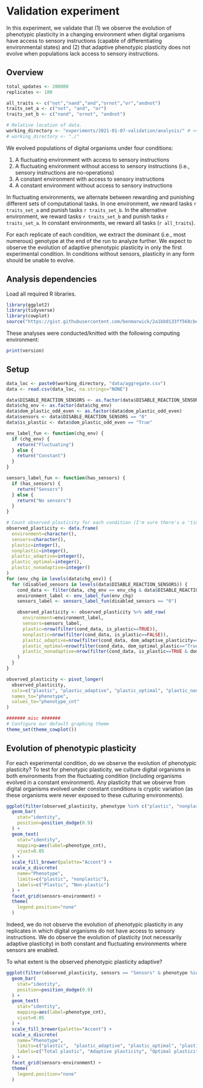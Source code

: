 # Validation experiment

In this experiment, we validate that
(1) we observe the evolution of phenotypic plasticity in a changing environment when digital organisms have access to sensory instructions (capable of differentiating environmental states)
and (2) that adaptive phenotypic plasticity does not evolve when populations lack access to sensory instructions.

## Overview

```r
total_updates <- 200000
replicates <- 100

all_traits <- c("not","nand","and","ornot","or","andnot")
traits_set_a <- c("not", "and", "or")
traits_set_b <- c("nand", "ornot", "andnot")

# Relative location of data.
working_directory <- "experiments/2021-01-07-validation/analysis/" # << For bookdown
# working_directory <- "./"                                              # << For local analysis
```

We evolved populations of digital organisms under four conditions:

1. A fluctuating environment with access to sensory instructions
2. A fluctuating environment without access to sensory instructions (i.e., sensory instructions are no-operations)
3. A constant environment with access to sensory instructions
4. A constant environment without access to sensory instructions

In fluctuating environments, we alternate between rewarding and punishing different sets of computational tasks.
In one environment, we reward tasks `r traits_set_a` and punish tasks `r traits_set_b`.
In the alternative environment, we reward tasks `r traits_set_b` and punish tasks `r traits_set_a`.
In constant environments, we reward all tasks (`r all_traits`).

For each replicate of each condition, we extract the dominant (i.e., most numerous) genotype at the end of the run to analyze further.
We expect to observe the evolution of adaptive phenotypic plasticity in only the first experimental condition.
In conditions without sensors, plasticity in any form should be unable to evolve.

## Analysis dependencies

Load all required R libraries.

```r
library(ggplot2)
library(tidyverse)
library(cowplot)
source("https://gist.githubusercontent.com/benmarwick/2a1bb0133ff568cbe28d/raw/fb53bd97121f7f9ce947837ef1a4c65a73bffb3f/geom_flat_violin.R")
```

These analyses were conducted/knitted with the following computing environment:

```r
print(version)
```

## Setup

```r
data_loc <- paste0(working_directory, "data/aggregate.csv")
data <- read.csv(data_loc, na.strings="NONE")

data$DISABLE_REACTION_SENSORS <- as.factor(data$DISABLE_REACTION_SENSORS)
data$chg_env <- as.factor(data$chg_env)
data$dom_plastic_odd_even <- as.factor(data$dom_plastic_odd_even)
data$sensors <- data$DISABLE_REACTION_SENSORS == "0"
data$is_plastic <- data$dom_plastic_odd_even == "True"

env_label_fun <- function(chg_env) {
  if (chg_env) {
    return("Fluctuating")
  } else {
    return("Constant")
  }
}

sensors_label_fun <- function(has_sensors) {
  if (has_sensors) {
    return("Sensors")
  } else {
    return("No sensors")
  }
}

# Count observed plasticity for each condition (I'm sure there's a 'tidier' way to do this..)
observed_plasticity <- data.frame(
  environment=character(),
  sensors=character(),
  plastic=integer(),
  nonplastic=integer(),
  plastic_adaptive=integer(),
  plastic_optimal=integer(),
  plastic_nonadaptive=integer()
)
for (env_chg in levels(data$chg_env)) {
  for (disabled_sensors in levels(data$DISABLE_REACTION_SENSORS)) {
    cond_data <- filter(data, chg_env == env_chg & data$DISABLE_REACTION_SENSORS == disabled_sensors)
    environment_label <- env_label_fun(env_chg)
    sensors_label <- sensors_label_fun(disabled_sensors == "0")

    observed_plasticity <- observed_plasticity %>% add_row(
      environment=environment_label,
      sensors=sensors_label,
      plastic=nrow(filter(cond_data, is_plastic==TRUE)),
      nonplastic=nrow(filter(cond_data, is_plastic==FALSE)),
      plastic_adaptive=nrow(filter(cond_data, dom_adaptive_plasticity=="True")),
      plastic_optimal=nrow(filter(cond_data, dom_optimal_plastic=="True")),
      plastic_nonadaptive=nrow(filter(cond_data, is_plastic==TRUE & dom_adaptive_plasticity=="False"))
    )
  }
}

observed_plasticity <- pivot_longer(
  observed_plasticity,
  cols=c("plastic", "plastic_adaptive", "plastic_optimal", "plastic_nonadaptive", "nonplastic"),
  names_to="phenotype",
  values_to="phenotype_cnt"
)

####### misc #######
# Configure our default graphing theme
theme_set(theme_cowplot())
```

## Evolution of phenotypic plasticity

For each experimental condition, do we observe the evolution of phenotypic plasticity? To test for phenotypic plasticity, we culture digital organisms in both environments from the fluctuating condition (including organisms evolved in a constant environment).
Any plasticity that we observe from digital organisms evolved under constant conditions is cryptic variation (as these organisms were never exposed to these culturing environments).

```r
ggplot(filter(observed_plasticity, phenotype %in% c("plastic", "nonplastic")), aes(x=phenotype, y=phenotype_cnt, fill=phenotype)) +
  geom_bar(
    stat="identity",
    position=position_dodge(0.9)
  ) +
  geom_text(
    stat="identity",
    mapping=aes(label=phenotype_cnt),
    vjust=0.05
  ) +
  scale_fill_brewer(palette="Accent") +
  scale_x_discrete(
    name="Phenotype",
    limits=c("plastic", "nonplastic"),
    labels=c("Plastic", "Non-plastic")
  ) +
  facet_grid(sensors~environment) +
  theme(
    legend.position="none"
  )
```

Indeed, we do not observe the evolution of phenotypic plasticity in any replicates in which digital organisms do not have access to sensory instructions.
We do observe the evolution of plasticity (not necessarily adaptive plasticity) in both constant and fluctuating environments where sensors are enabled.

To what extent is the observed phenotypic plasticity adaptive?

```r
ggplot(filter(observed_plasticity, sensors == "Sensors" & phenotype %in% c("plastic", "plastic_adaptive", "plastic_optimal", "plastic_nonadaptive")), aes(x=phenotype, y=phenotype_cnt, fill=phenotype)) +
  geom_bar(
    stat="identity",
    position=position_dodge(0.9)
  ) +
  geom_text(
    stat="identity",
    mapping=aes(label=phenotype_cnt),
    vjust=0.05
  ) +
  scale_fill_brewer(palette="Accent") +
  scale_x_discrete(
    name="Phenotype",
    limits=c("plastic",  "plastic_adaptive", "plastic_optimal", "plastic_nonadaptive"),
    labels=c("Total plastic", "Adaptive plasticity", "Optimal plasticity", "Non-adaptive plasticity")
  ) +
  facet_grid(sensors~environment) +
  theme(
    legend.position="none"
  )
```